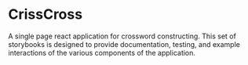 
  <Meta title="Introduction" />

# CrissCross
A single page react application for crossword constructing. This set
of storybooks is designed to provide documentation, testing, and
example interactions of the various components of the application.
